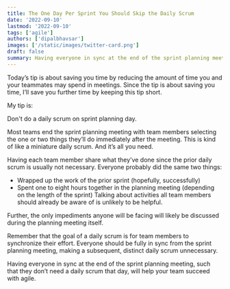 ```yaml
---
title: The One Day Per Sprint You Should Skip the Daily Scrum
date: '2022-09-10'
lastmod: '2022-09-10'
tags: ['agile']
authors: ['dipalbhavsar']
images: ['/static/images/twitter-card.png']
draft: false
summary: Having everyone in sync at the end of the sprint planning meeting, such that they don’t need a daily scrum that day, will help your team succeed with agile.
---
```


Today’s tip is about saving you time by reducing the amount of time you and your teammates may spend in meetings. Since the tip is about saving you time, I’ll save you further time by keeping this tip short.

My tip is:

Don't do a daily scrum on sprint planning day.

Most teams end the sprint planning meeting with team members selecting the one or two things they’ll do immediately after the meeting. This is kind of like a miniature daily scrum. And it’s all you need.

Having each team member share what they’ve done since the prior daily scrum is usually not necessary. Everyone probably did the same two things:
-	Wrapped up the work of the prior sprint (hopefully, successfully)
-	Spent one to eight hours together in the planning meeting (depending on the length of the sprint)
Talking about activities all team members should already be aware of is unlikely to be helpful.

Further, the only impediments anyone will be facing will likely be discussed during the planning meeting itself.

Remember that the goal of a daily scrum is for team members to synchronize their effort. Everyone should be fully in sync from the sprint planning meeting, making a subsequent, distinct daily scrum unnecessary.

Having everyone in sync at the end of the sprint planning meeting, such that they don’t need a daily scrum that day, will help your team succeed with agile.
